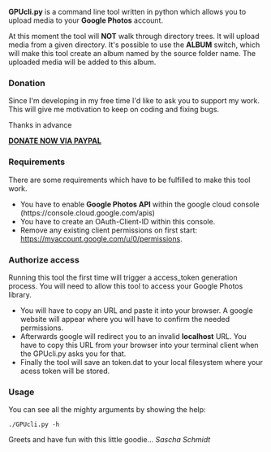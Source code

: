 '''GPUcli.py''' is a command line tool written in python which allows you to upload media to your '''Google Photos''' account.

At this moment the tool will '''NOT''' walk through directory trees. It will upload media from a given directory.
It's possible to use the '''ALBUM''' switch, which will make this tool create an album named by the source folder name. The uploaded media 
will be added to this album.

=== Donation ===
Since I'm developing in my free time I'd like to ask you to support my work.
This will give me motivation to keep on coding and fixing bugs.

Thanks in advance

[https://www.paypal.com/cgi-bin/webscr?no_note=0&lc=US&business=realriot%40realriot.de&item_name=GitHub+-+GPUcli&cmd=_donations&currency_code=USD '''DONATE NOW VIA PAYPAL''']

=== Requirements ===
There are some requirements which have to be fulfilled to make this tool work.
* You have to enable '''Google Photos API''' within the google cloud console (https://console.cloud.google.com/apis)
* You have to create an OAuth-Client-ID within this console.    
* Remove any existing client permissions on first start: https://myaccount.google.com/u/0/permissions.

=== Authorize access ===
Running this tool the first time will trigger a access_token generation process. You will need to allow this tool
to access your Google Photos library.

* You will have to copy an URL and paste it into your browser. A google website will appear where you will have to confirm the needed permissions.
* Afterwards google will redirect you to an invalid '''localhost''' URL. You have to copy this URL from your browser into your terminal client when the GPUcli.py asks you for that.
* Finally the tool will save an token.dat to your local filesystem where your acess token will be stored.

=== Usage ===
You can see all the mighty arguments by showing the help:

 ./GPUcli.py -h

Greets and have fun with this little goodie...
''Sascha Schmidt''
